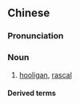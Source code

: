 ==Chinese==
{{zh-forms}}

===Pronunciation===
{{zh-pron
|md=pāi-giāng
|cat=n
}}

===Noun===
{{zh-noun}}

# {{lb|zh|Min Dong}} [[hooligan]], [[rascal]]

====Derived terms====
{{zh-der|痞囝頭}}